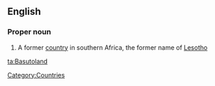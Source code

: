 ==English==
{{wikipedia}}
===Proper noun===
{{en-proper noun}}

# {{historical}} A former [[country]] in southern Africa, the former name of [[Lesotho]]

[[Category:Countries]]

[[ta:Basutoland]]